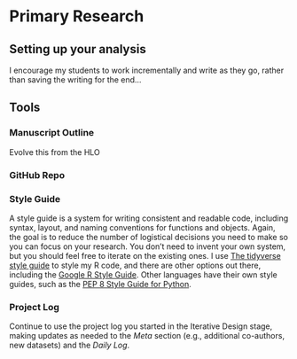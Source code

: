 # Primary Research

## Setting up your analysis

I encourage my students to work incrementally and write as they go, rather than saving the writing for the end...


## Tools

### Manuscript Outline

Evolve this from the HLO

### GitHub Repo



### Style Guide

A style guide is a system for writing consistent and readable code, including syntax, layout, and naming conventions for functions and objects. Again, the goal is to reduce the number of logistical decisions you need to make so you can focus on your research. You don't need to invent your own system, but you should feel free to iterate on the existing ones. I use [The tidyverse style guide](https://style.tidyverse.org/index.html) to style my R code, and there are other options out there, including the [Google R Style Guide](https://google.github.io/styleguide/Rguide.html). Other languages have their own style guides, such as the [PEP 8 Style Guide for Python](https://peps.python.org/pep-0008/).

### Project Log

Continue to use the project log you started in the Iterative Design stage, making updates as needed to the *Meta* section (e.g., additional co-authors, new datasets) and the *Daily Log*.